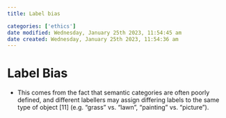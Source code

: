 ```yaml
---
title: Label bias

categories: ['ethics']
date modified: Wednesday, January 25th 2023, 11:54:45 am
date created: Wednesday, January 25th 2023, 11:54:36 am
---
```


# Label Bias


- This comes from the fact that semantic categories are often poorly defined, and different labellers may assign differing labels to the same type of object [11] (e.g. "grass" vs. "lawn", "painting" vs. "picture").



